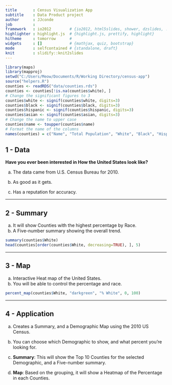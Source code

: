 ```yaml
---
title       : Census Visualization App
subtitle    : Data Product project
author      : JJconde
job         : 
framework   : io2012        # {io2012, html5slides, shower, dzslides, ...}
highlighter : highlight.js  # {highlight.js, prettify, highlight}
hitheme     : tomorrow      # 
widgets     : []            # {mathjax, quiz, bootstrap}
mode        : selfcontained # {standalone, draft}
knit        : slidify::knit2slides
---
```


```r
library(maps)
library(mapproj)
setwd("C:/Users/Meow/Documents/R/Working Directory/census-app")
source("helpers.R")
counties <- readRDS("data/counties.rds")
counties <- counties[!is.na(counties$white), ]
# Change the significant figures to 3
counties$white <- signif(counties$white, digits=3)
counties$black <- signif(counties$black, digits=3)
counties$hispanic <- signif(counties$hispanic, digits=3)
counties$asian <- signif(counties$asian, digits=3)
# Change the name to upper case
counties$name <- toupper(counties$name)
# Format the name of the columns
names(counties) = c("Name", "Total Population", "White", "Black", "Hispanic", "Asian")
```

## 1 - Data

<b>Have you ever been interested in How the United States look like?</b>


a) The data came from U.S. Census Bureau for 2010.  

b) As good as it gets.  

c) Has a reputation for accuracy.  

---

## 2 - Summary

a) It will show Counties with the highest percentage by Race.  
b) A Five-number summary showing the overall trend.  

```r
summary(counties$White)
head(counties[order(counties$White, decreasing=TRUE), ], 5)
```

---

## 3 - Map

a) Interactive Heat map of the United States.  
b) You will be able to control the percentage and race.

```r
percent_map(counties$White, "darkgreen", "% White", 0, 100)
```

---

## 4 - Application

a) Creates a Summary, and a Demographic Map using the 2010 US Census.  

b) You can choose which Demographic to show, and what percent you're looking for.  

c) <b>Summary</b>: This will show the Top 10 Counties for the selected Demographic, and a Five-number summary.

d) <b>Map</b>: Based on the grouping, it will show a Heatmap of the Percentage in each Counties.


